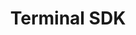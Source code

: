 ---
title: 'Terminal SDK'
description: 'Learn how to preview changes locally'
icon: money-simple-from-bracket
---